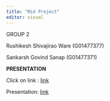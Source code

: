 ```yaml
---
title: "Mid Project"
editor: visual
---
```


GROUP 2

Rushikesh Shivajirao Ware (G01477377)

Sankarsh Govind Sanap (G01477371)

**PRESENTATION**

Click on link : [link](https://youtu.be/EXUwzDTRE8Y)

Presentation: [link](https://docs.google.com/presentation/d/1dDDvX0Tom2OBCriw2d0gH_3rew_ci3yQ6zOilEHeKG0/edit?usp=sharing)
